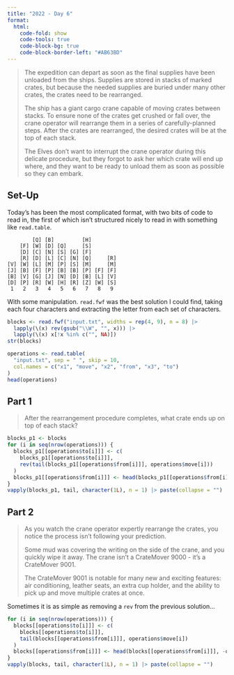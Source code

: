 ```yaml
---
title: "2022 - Day 6"
format:
  html:
    code-fold: show
    code-tools: true
    code-block-bg: true
    code-block-border-left: "#AB63BD"
---
```


> The expedition can depart as soon as the final supplies have been unloaded from the ships. Supplies are stored in stacks of marked crates, but because the needed supplies are buried under many other crates, the crates need to be rearranged.
>
> The ship has a giant cargo crane capable of moving crates between stacks. To ensure none of the crates get crushed or fall over, the crane operator will rearrange them in a series of carefully-planned steps. After the crates are rearranged, the desired crates will be at the top of each stack.
>
> The Elves don't want to interrupt the crane operator during this delicate procedure, but they forgot to ask her which crate will end up where, and they want to be ready to unload them as soon as possible so they can embark.

## Set-Up

Today's has been the most complicated format, with two bits of code to read in, the first of which isn't structured nicely to read in with something like `read.table`.

```
        [Q] [B]         [H]
    [F] [W] [D] [Q]     [S]
    [D] [C] [N] [S] [G] [F]
    [R] [D] [L] [C] [N] [Q]     [R]
[V] [W] [L] [M] [P] [S] [M]     [M]
[J] [B] [F] [P] [B] [B] [P] [F] [F]
[B] [V] [G] [J] [N] [D] [B] [L] [V]
[D] [P] [R] [W] [H] [R] [Z] [W] [S]
 1   2   3   4   5   6   7   8   9
```

With some manipulation. `read.fwf` was the best solution I could find, taking each four characters and extracting the letter from each set of characters.
 
```r
blocks <- read.fwf("input.txt", widths = rep(4, 9), n = 8) |>
  lapply(\(x) rev(gsub("\\W", "", x))) |>
  lapply(\(x) x[!x %in% c("", NA)])
str(blocks)

operations <- read.table(
  "input.txt", sep = " ", skip = 10,
  col.names = c("x1", "move", "x2", "from", "x3", "to")
)
head(operations)
```

## Part 1

> After the rearrangement procedure completes, what crate ends up on top of each stack?

```r
blocks_p1 <- blocks
for (i in seq(nrow(operations))) {
  blocks_p1[[operations$to[i]]] <- c(
    blocks_p1[[operations$to[i]]],
    rev(tail(blocks_p1[[operations$from[i]]], operations$move[i]))
  )
  blocks_p1[[operations$from[i]]] <- head(blocks_p1[[operations$from[i]]], -operations$move[i])
}
vapply(blocks_p1, tail, character(1L), n = 1) |> paste(collapse = "")
```

## Part 2

> As you watch the crane operator expertly rearrange the crates, you notice the process isn't following your prediction.
>
> Some mud was covering the writing on the side of the crane, and you quickly wipe it away. The crane isn't a CrateMover 9000 - it's a CrateMover 9001.
>
> The CrateMover 9001 is notable for many new and exciting features: air conditioning, leather seats, an extra cup holder, and the ability to pick up and move multiple crates at once.

Sometimes it is as simple as removing a `rev` from the previous solution...

```r
for (i in seq(nrow(operations))) {
  blocks[[operations$to[i]]] <- c(
    blocks[[operations$to[i]]],
    tail(blocks[[operations$from[i]]], operations$move[i])
  )
  blocks[[operations$from[i]]] <- head(blocks[[operations$from[i]]], -operations$move[i])
}
vapply(blocks, tail, character(1L), n = 1) |> paste(collapse = "")
```
